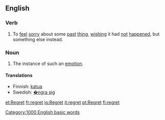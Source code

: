 ==English==
=== Verb ===

#To [[feel]] [[sorry]] about some [[past]] [[thing]], [[wish]]ing it had [[not]] [[happen]]ed, but something else instead.

=== Noun ===

#The instance of such an [[emotion]].

==== Translations ====
*Finnish: [[katua]]
*Swedish: [[�ngra sig]]
[[Category:1000 English basic words]]

[[et:Regret]]
[[fr:regret]]
[[io:Regret]]
[[it:regret]]
[[pt:Regret]]
[[fi:regret]]
